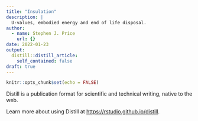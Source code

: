 ```yaml
---
title: "Insulation"
description: |
  U-values, embodied energy and end of life disposal.
author:
  - name: Stephen J. Price
    url: {}
date: 2022-01-23
output:
  distill::distill_article:
    self_contained: false
draft: true
---
```



```r
knitr::opts_chunk$set(echo = FALSE)
```

Distill is a publication format for scientific and technical writing, native to the web.

Learn more about using Distill at <https://rstudio.github.io/distill>.


